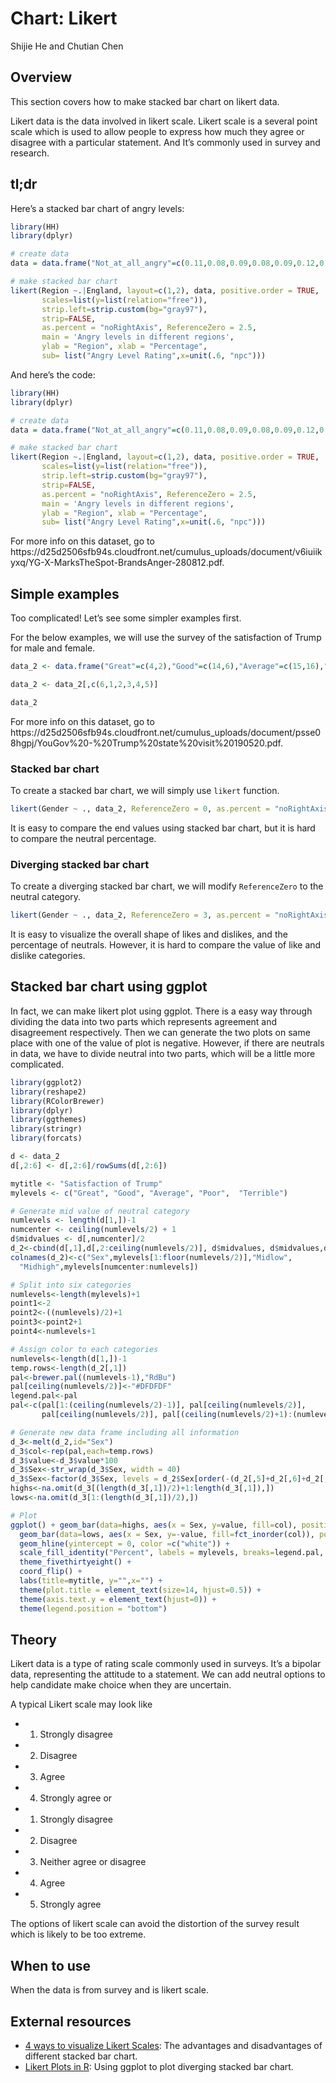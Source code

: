 # Chart: Likert {#likert}

Shijie He and Chutian Chen

## Overview

This section covers how to make stacked bar chart on likert data.

Likert data is the data involved in likert scale. Likert scale is a several point scale which is used to allow people to express how much they agree or disagree with a particular statement. And It's commonly used in survey and research.

## tl;dr

Here's a stacked bar chart of angry levels:

```r
library(HH)
library(dplyr)

# create data
data = data.frame("Not_at_all_angry"=c(0.11,0.08,0.09,0.08,0.09,0.12,0.05,0.08),"Not_very_angry"=c(0.75,0.75,0.74,0.70,0.78,0.68,0.86,0.71),"Fairly_angry"=c(0.13,0.14,0.16,0.17,0.11,0.18,0.06,0.19),"Very_angry"=c(0.02,0.02,0.02,0.05,0.02,0.02,0.03,0.01),"Region"=c("North","Midlands","East","London","South","Wales","Scotland","Northern_Ireland"),"England" = c("England", "England", "England", "England", "England", "Not England", "Not England", "Not England"))

# make stacked bar chart
likert(Region ~.|England, layout=c(1,2), data, positive.order = TRUE, 
       scales=list(y=list(relation="free")),
       strip.left=strip.custom(bg="gray97"),
       strip=FALSE,
       as.percent = "noRightAxis", ReferenceZero = 2.5,
       main = 'Angry levels in different regions', 
       ylab = "Region", xlab = "Percentage",
       sub= list("Angry Level Rating",x=unit(.6, "npc")))
```

And here's the code:

```r
library(HH)
library(dplyr)

# create data
data = data.frame("Not_at_all_angry"=c(0.11,0.08,0.09,0.08,0.09,0.12,0.05,0.08),"Not_very_angry"=c(0.75,0.75,0.74,0.70,0.78,0.68,0.86,0.71),"Fairly_angry"=c(0.13,0.14,0.16,0.17,0.11,0.18,0.06,0.19),"Very_angry"=c(0.02,0.02,0.02,0.05,0.02,0.02,0.03,0.01),"Region"=c("North","Midlands","East","London","South","Wales","Scotland","Northern_Ireland"),"England" = c("England", "England", "England", "England", "England", "Not England", "Not England", "Not England"))

# make stacked bar chart
likert(Region ~.|England, layout=c(1,2), data, positive.order = TRUE, 
       scales=list(y=list(relation="free")),
       strip.left=strip.custom(bg="gray97"),
       strip=FALSE,
       as.percent = "noRightAxis", ReferenceZero = 2.5,
       main = 'Angry levels in different regions', 
       ylab = "Region", xlab = "Percentage",
       sub= list("Angry Level Rating",x=unit(.6, "npc")))
```

For more info on this dataset, go to  https://d25d2506sfb94s.cloudfront.net/cumulus_uploads/document/v6iuiikyxq/YG-X-MarksTheSpot-BrandsAnger-280812.pdf.

## Simple examples

Too complicated! Let's see some simpler examples first. 

For the below examples, we will use the survey of the satisfaction of Trump for male and female.

```r
data_2 <- data.frame("Great"=c(4,2),"Good"=c(14,6),"Average"=c(15,16),"Poor"=c(17,17),"Terrible"=c(44,48),"Gender"=c("Male","Female"))

data_2 <- data_2[,c(6,1,2,3,4,5)]

data_2
```

For more info on this dataset, go to  https://d25d2506sfb94s.cloudfront.net/cumulus_uploads/document/psse08hgpj/YouGov%20-%20Trump%20state%20visit%20190520.pdf.

### Stacked bar chart

To create a stacked bar chart, we will simply use `likert` function. 

```r
likert(Gender ~ ., data_2, ReferenceZero = 0, as.percent = "noRightAxis", main = "Satisfaction of Trump")
```

It is easy to compare the end values using stacked bar chart, but it is hard to compare the neutral percentage.

### Diverging stacked bar chart

To create a diverging stacked bar chart, we will modify `ReferenceZero` to the neutral category.

```r
likert(Gender ~ ., data_2, ReferenceZero = 3, as.percent = "noRightAxis", main = "Satisfaction of Trump")
```

It is easy to visualize the overall shape of likes and dislikes, and the percentage of neutrals. However, it is hard to compare the value of like and dislike categories.

## Stacked bar chart using ggplot

In fact, we can make likert plot using ggplot. There is a easy way through dividing the data into two parts which represents agreement and disagreement respectively. Then we can generate the two plots on same place with one of the value of plot is negative. However, if there are neutrals in data, we have to divide neutral into two parts, which will be a little more complicated.

```r
library(ggplot2)
library(reshape2)
library(RColorBrewer)
library(dplyr)
library(ggthemes)
library(stringr)
library(forcats)

d <- data_2
d[,2:6] <- d[,2:6]/rowSums(d[,2:6])

mytitle <- "Satisfaction of Trump"
mylevels <- c("Great", "Good", "Average", "Poor",  "Terrible")

# Generate mid value of neutral category
numlevels <- length(d[1,])-1
numcenter <- ceiling(numlevels/2) + 1
d$midvalues <- d[,numcenter]/2
d_2<-cbind(d[,1],d[,2:ceiling(numlevels/2)], d$midvalues, d$midvalues,d[,numcenter:numlevels+1])
colnames(d_2)<-c("Sex",mylevels[1:floor(numlevels/2)],"Midlow",
  "Midhigh",mylevels[numcenter:numlevels])

# Split into six categories
numlevels<-length(mylevels)+1
point1<-2
point2<-((numlevels)/2)+1
point3<-point2+1
point4<-numlevels+1

# Assign color to each categories
numlevels<-length(d[1,])-1
temp.rows<-length(d_2[,1])
pal<-brewer.pal((numlevels-1),"RdBu")
pal[ceiling(numlevels/2)]<-"#DFDFDF"
legend.pal<-pal
pal<-c(pal[1:(ceiling(numlevels/2)-1)], pal[ceiling(numlevels/2)], 
       pal[ceiling(numlevels/2)], pal[(ceiling(numlevels/2)+1):(numlevels-1)])

# Generate new data frame including all information
d_3<-melt(d_2,id="Sex")
d_3$col<-rep(pal,each=temp.rows)
d_3$value<-d_3$value*100
d_3$Sex<-str_wrap(d_3$Sex, width = 40)
d_3$Sex<-factor(d_3$Sex, levels = d_2$Sex[order(-(d_2[,5]+d_2[,6]+d_2[,7]))])
highs<-na.omit(d_3[(length(d_3[,1])/2)+1:length(d_3[,1]),])
lows<-na.omit(d_3[1:(length(d_3[,1])/2),])

# Plot
ggplot() + geom_bar(data=highs, aes(x = Sex, y=value, fill=col), position="stack", stat="identity", width = 0.5) +
  geom_bar(data=lows, aes(x = Sex, y=-value, fill=fct_inorder(col)), position="stack", stat="identity", width = 0.5) +
  geom_hline(yintercept = 0, color =c("white")) +
  scale_fill_identity("Percent", labels = mylevels, breaks=legend.pal, guide="legend") + 
  theme_fivethirtyeight() + 
  coord_flip() +
  labs(title=mytitle, y="",x="") +
  theme(plot.title = element_text(size=14, hjust=0.5)) +
  theme(axis.text.y = element_text(hjust=0)) +
  theme(legend.position = "bottom") 
```

## Theory

Likert data is a type of rating scale commonly used in surveys. It's a bipolar data, representing the attitude to a statement. We can add neutral options to help candidate make choice when they are uncertain.

A typical Likert scale may look like

- 1. Strongly disagree
- 2. Disagree
- 3. Agree
- 4. Strongly agree
  or
- 1. Strongly disagree
- 2. Disagree
- 3. Neither agree or disagree
- 4. Agree
- 5. Strongly agree

The options of likert scale can avoid the distortion of the survey result which is likely to be too extreme.

## When to use

When the data is from survey and is likert scale.

## External resources
- [4 ways to visualize Likert Scales](http://daydreamingnumbers.com/blog/4-ways-to-visualize-likert-scales/){target="_blank"}: The advantages and disadvantages of different stacked bar chart.
- [Likert Plots in R](http://rnotr.com/likert/ggplot/barometer/likert-plots/){target="_blank"}: Using ggplot to plot diverging stacked bar chart.
